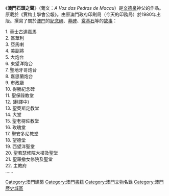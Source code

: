 《'''澳門石頭之聲'''》（葡文：''A Voz das Pedras de Macau''）是[[文德泉|文德泉]]神父的作品。原載於《賈梅士學會公報》。由原澳門政府印刷局（今天的印務局）於1980年出版。撰寫了關於[[澳門|澳門]]的[[紀念碑|紀念碑]]、[[墓碑|墓碑]]、[[奠基石|奠基石]]等的[[故事|故事]]：

1. 華士古達嘉馬<br />
2. 區華利<br />
3. 亞馬喇<br />
4. 美副將<br />
5. 大炮台<br />
6. 東望洋炮台<br />
7. 聖地牙哥炮台<br />
8. 嘉思蘭炮台<br />
9. 市政廳<br />
10. 得勝紀念碑<br />
11. 聖保祿教堂<br />
12. (翻譯中)<br />
13. 聖奧斯定教堂<br />
14. 大堂<br />
15. 聖老楞佐教堂<br />
16. 玫瑰堂<br />
17. 聖安多尼教堂<br />
18. 望德堂<br />
19. 西望洋聖堂<br />
20. 聖若瑟修院大樓及聖堂<br />
21. 聖羅撤女修院及聖堂<br />
22. 主教府<br />
......

{{澳門小作品}}

[[Category:澳門建築|Category:澳門建築]]
[[Category:澳門書籍|Category:澳門書籍]]
[[Category:澳門文物名錄|Category:澳門文物名錄]]
[[Category:澳門歷史城區|Category:澳門歷史城區]]